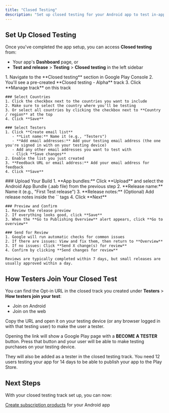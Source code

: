```yaml
---
title: "Closed Testing"
description: "Set up closed testing for your Android app to test in-app purchases"
---
```


## Set Up Closed Testing

Once you've completed the app setup, you can access **Closed testing** from:
- Your app's **Dashboard** page, or
- **Test and release** > **Testing** > **Closed testing** in the left sidebar

<Steps>
  <Step title="Configure Closed Test Track">
    1. Navigate to the **Closed testing** section in Google Play Console
    2. You'll see a pre-created **Closed testing - Alpha** track
    3. Click **Manage track** on this track

    ### Select Countries
    1. Click the checkbox next to the countries you want to include
    2. Make sure to select the country where you'll be testing
    3. Or select all countries by clicking the checkbox next to **Country / region** at the top
    4. Click **Save**

    ### Select Testers
    1. Click **Create email list**
       - **List name:** Name it (e.g., "Testers")
       - **Add email addresses:** Add your testing email address (the one you're signed in with on your testing device)
       - Add any other email addresses you want to test with
       - Click **Save changes**
    2. Enable the list you just created
    3. **Feedback URL or email address:** Add your email address for feedback
    4. Click **Save**
  </Step>

  <Step title="Create and Release Your Build">
    ### Upload Your Build
    1. **App bundles:** Click **Upload** and select the Android App Bundle (.aab file) from the previous step
    2. **Release name:** Name it (e.g., "First Test release")
    3. **Release notes:** (Optional) Add release notes inside the `<en-US></en-US>` tags
    4. Click **Next**

    ### Preview and Confirm
    1. Review the release preview
    2. If everything looks good, click **Save**
    3. When the **Go to Publishing Overview** alert appears, click **Go to overview**

    ### Send for Review
    1. Google will run automatic checks for common issues
    2. If there are issues: View and fix them, then return to **Overview**
    3. If no issues: Click **Send X change(s) for review**
    4. Confirm by clicking **Send changes for review**
    
    Reviews are typically completed within 7 days, but small releases are usually approved within a day.
  </Step>


</Steps>

## How Testers Join Your Closed Test

You can find the Opt-in URL in the closed track you created under **Testers** > **How testers join your test**:
- Join on Android
- Join on the web

Copy the URL and open it on your testing device (or any browser logged in with that testing user) to make the user a tester.

Opening the link will show a Google Play page with a **BECOME A TESTER** button. Press that button and your user will be able to make testing purchases on your testing device.

They will also be added as a tester in the closed testing track. You need 12 users testing your app for 14 days to be able to publish your app to the Play Store.

## Next Steps

With your closed testing track set up, you can now:

[Create subscription products](./android-products) for your Android app